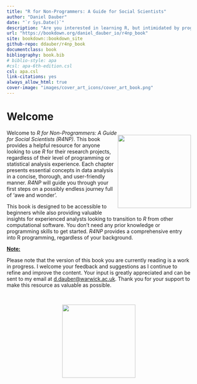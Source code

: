 ```yaml
---
title: "R for Non-Programmers: A Guide for Social Scientists"
author: "Daniel Dauber"
date: "`r Sys.Date()`"
description: "Are you interested in learning R, but intimidated by programming and statistical analysis? 'R for Non-Programmers: A Guide for Social Scientists' is the perfect resource for you. This book provides practical and efficient solutions to common challenges in empirical research in the Social Sciences, without assuming any prior knowledge or skills in programming or statistical analysis. Each chapter is dedicated to a specific task required to answer research questions and includes exercises and case studies based on real data. Whether you are a novice or experienced analyst, this book is a comprehensive entry to R programming that will help enhance your data analysis skills."
url: "https://bookdown.org/daniel_dauber_io/r4np_book"
site: bookdown::bookdown_site
github-repo: ddauber/r4np_book
documentclass: book
bibliography: book.bib
# biblio-style: apa
#csl: apa-6th-edition.csl
csl: apa.csl
link-citations: yes
always_allow_html: true
cover-image: "images/cover_art_icons/cover_art_book.png"
---
```


# Welcome {#welcome .unnumbered}

::: {style="float:right;position: relative; top: 0px;"}
![](images/cover_art_icons/cover_art_book.png){width="200px"}
:::

Welcome to *R for Non-Programmers: A Guide for Social Scientists (R4NP)*. This book provides a helpful resource for anyone looking to use *R* for their research projects, regardless of their level of programming or statistical analysis experience. Each chapter presents essential concepts in data analysis in a concise, thorough, and user-friendly manner. *R4NP* will guide you through your first steps on a possibly endless journey full of 'awe and wonder'.

This book is designed to be accessible to beginners while also providing valuable insights for experienced analysts looking to transition to *R* from other computational software. You don't need any prior knowledge or programming skills to get started. *R4NP* provides a comprehensive entry into R programming, regardless of your background.

[**Note:**]{.underline}

Please note that the version of this book you are currently reading is a work in progress. I welcome your feedback and suggestions as I continue to refine and improve the content. Your input is greatly appreciated and can be sent to my email at [d.dauber\@warwick.ac.uk](mailto:d.dauber@warwick.ac.uk?subject=R4NP%20%7C%20Feedback "R4NP | Feedback"){.email}. Thank you for your support to make this resource as valuable as possible.

<BR>


[![](images/cover_art_icons/buy_me_a_coffee_custom.png){#buy-me-a-coffee target="_blank" style="display: block; margin-left: auto; margin-right:auto" width="200"}](https://www.buymeacoffee.com/thesocialsciencesofa)
